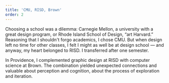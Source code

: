 ```yaml
---
title: 'CMU, RISD, Brown'
order: 2
---
```


Choosing a school was a dilemma: Carnegie Mellon, a university with a great design program, or Rhode Island School of Design, “art Harvard.” Reasoning that I shouldn't forgo academics, I chose CMU. But when design left no time for other classes, I felt I might as well be at design school — and anyway, my heart belonged to RISD. I transferred after one semester. 

In Providence, I complemented graphic design at RISD with computer science at Brown. The combination yielded unexpected connections and valuable  about perception and cognition, about the process of exploration and iteration.